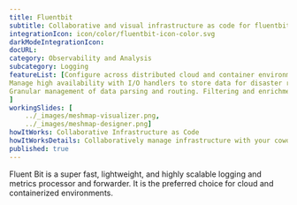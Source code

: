 ```yaml
---
title: Fluentbit  
subtitle: Collaborative and visual infrastructure as code for fluentbit-operator
integrationIcon: icon/color/fluentbit-icon-color.svg
darkModeIntegrationIcon: 
docURL: 
category: Observability and Analysis
subcategory: Logging
featureList: [Configure across distributed cloud and container environments. ,
Manage high availability with I/O handlers to store data for disaster recovery.,
Granular management of data parsing and routing. Filtering and enrichment to optimize security and minimize cost.
]
workingSlides: [
    ../_images/meshmap-visualizer.png,
    ../_images/meshmap-designer.png]
howItWorks: Collaborative Infrastructure as Code
howItWorksDetails: Collaboratively manage infrastructure with your coworkers synchronously sharing the same designs.
published: true
---
```

<p>
    Fluent Bit is a super fast, lightweight, and highly scalable logging and metrics processor and forwarder. It is the preferred choice for cloud and containerized environments.
</p>
